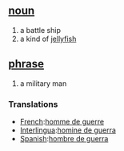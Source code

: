 == [[noun]] ==
# a battle ship
# a kind of [[jellyfish]]

== [[phrase]] ==
# a military man

=== Translations ===
*[[French]]:[[homme de guerre]]
*[[Interlingua]]:[[homine de guerra]]
*[[Spanish]]:[[hombre de guerra]]